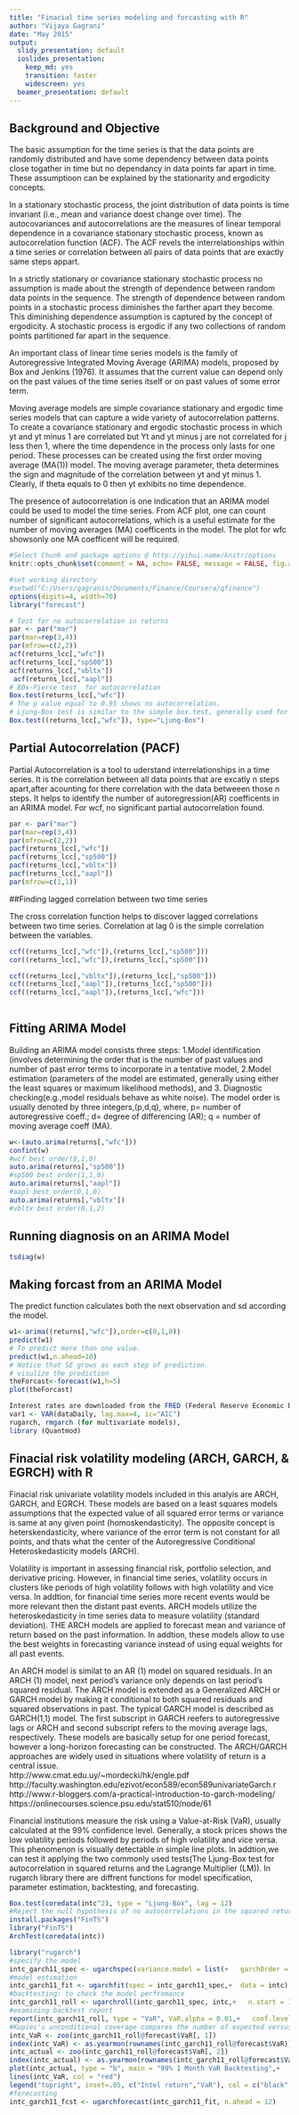 ```yaml
---
title: "Finacial time series modeling and forcasting with R"
author: "Vijaya Gagrani"
date: "May 2015"
output:
  slidy_presentation: default
  ioslides_presentation:
    keep_md: yes
    transition: faster
    widescreen: yes
  beamer_presentation: default
---
```


## Background and Objective

The basic assumption for the time series is that the data points are randomly distributed and have some dependency between data points close togather in time but no dependancy in data points far apart in time. These assumptioon can be explained by the stationarity and ergodicity concepts. 

In a stationary stochastic process, the joint distribution of data points is time invariant (i.e., mean and variance doest change over time). The autocovariances and autocorrelations are the measures of linear temporal dependence in a covariance stationary stochastic process, known as autocorrelation function (ACF). The ACF revels the interrelationships within a time series or correlation between all pairs of data points that are exactly same steps appart.

In a strictly stationary or covariance stationary stochastic process no assumption is made about the strength of dependence between random data points in the sequence. The strength of dependence between random points in a stochastic process diminishes the farther apart they become. This diminishing dependence assumption is captured by the concept of ergodicity. A stochastic process is ergodic if any two collections of random points partitioned far apart in the sequence.

An important class of linear time series models is the family of Autoregressive Integrated Moving Average (ARIMA) models, proposed by Box and Jenkins (1976). It assumes that the current value can depend only on the past values of the time series itself or on past values of some error term.

Moving average models are simple covariance stationary and ergodic time series models that can capture a wide variety of autocorrelation patterns. To create a covariance stationary and ergodic stochastic process in which yt and yt minus 1 are correlated but Yt and yt minus j are not correlated for j less then 1, where the time dependence in the process only lasts for one period. These processes can be created using the first order moving average (MA(1)) model. The moving average parameter, theta determines the sign and magnitude of the correlation between yt and yt minus 1. Clearly, if theta equals to 0 then yt exhibits no time dependence.

The presence of autocorrelation is one indication that an ARIMA model could be used to model the time series. From ACF plot, one can count number of significant autocorrelations, which is a useful estimate for the number of moving averages (MA) coefficents in the model. The plot for wfc showsonly one MA coefficent will be required.

```r
#Select Chunk and package options @ http://yihui.name/knitr/options
knitr::opts_chunk$set(comment = NA, echo= FALSE, message = FALSE, fig.align='center', warning = FALSE,cache=FALSE)

```
```r
#set working directory
#setwd("C:/Users/gagranis/Documents/Finance/Coursera/qfinance")
options(digits=4, width=70)
library("forecast")

```
```r
# Test for no autocorrelation in returns
par <- par("mar")
par(mar=rep(3,4))
par(mfrow=c(2,2))
acf(returns_lcc[,"wfc"])
acf(returns_lcc[,"sp500"])
acf(returns_lcc[,"vbltx"])
 acf(returns_lcc[,"aapl"])
# BOx-Pierce test  for autocorrelation
Box.test(returns_lcc[,"wfc"])
# The p value equal to 0.95 shows no autocorrelation.
# Ljung-Box test is similar to the simple box.test, generally used for smaller samples.
Box.test((returns_lcc[,"wfc"]), type="Ljung-Box")

```

## Partial Autocorrelation (PACF)

Partial Autocorrelation is a tool to uderstand interrelationships in a time series. It is the correlation between all data points that are excatly n steps apart,after acounting for there correlation with the data betweeen those n steps. It helps to identify the number of autoregression(AR) coefficents in an ARIMA model. For wcf, no significant partial autocorrelation found.

```r

par <- par("mar")
par(mar=rep(3,4))
par(mfrow=c(2,2))
pacf(returns_lcc[,"wfc"])
pacf(returns_lcc[,"sp500"])
pacf(returns_lcc[,"vbltx"])
pacf(returns_lcc[,"aapl"])
par(mfrow=c(1,1))

```

##Finding lagged correlation between two time series

The cross correlation function helps to discover lagged correlations between two time series. Correlation at lag 0 is the simple correlation between the variables.

```r

ccf((returns_lcc[,"wfc"]),(returns_lcc[,"sp500"]))
cor((returns_lcc[,"wfc"]),(returns_lcc[,"sp500"]))

ccf((returns_lcc[,"vbltx"]),(returns_lcc[,"sp500"]))
ccf((returns_lcc[,"aapl"]),(returns_lcc[,"sp500"]))
ccf((returns_lcc[,"aapl"]),(returns_lcc[,"wfc"]))
 
```
## Fitting ARIMA Model

Building an ARIMA model consists three steps: 1.Model identification (involves determining the order that is the number of past values and number of past error terms to incorporate in a tentative model, 2.Model estimation (parameters of the model are estimated, generally using either the least squares or maximum likelihood methods), and 3. Diagnostic checking(e.g.,model residuals behave as white noise). The model order is usually denoted by three integers,(p,d,q), where, p= number of autoregressive coeff.; d= degree of differencing (AR); q = number of moving average coeff (MA).

```r
w<-(auto.arima(returns[,"wfc"]))
confint(w)
#wcf best order(0,1,0)
auto.arima(returns[,"sp500"])
#sp500 best order(1,1,0)
auto.arima(returns[,"aapl"])
#aapl best order(0,1,0)
auto.arima(returns[,"vbltx"])
#vbltx best order(0,1,2)
```
## Running diagnosis on an ARIMA Model
```r
tsdiag(w)
```
## Making forcast from an ARIMA Model
The predict function calculates both the next observation and sd according the model.

```r
w1<-arima((returns[,"wfc"]),order=c(0,1,0))
predict(w1)
# To predict more than one value.
predict(w1,n.ahead=10)
# Notice that SE grows as each step of prediction.
# visulize the prediction
theForcast<-forecast(w1,h=5)
plot(theForcast)

```
```r
Interest rates are downloaded from the FRED (Federal Reserve Economic Data) data source.
var1 <- VAR(dataDaily, lag.max=4, ic="AIC")
rugarch, rmgarch (for multivariate models), 
library (Quantmod)

```
## Finacial risk volatility modeling (ARCH, GARCH, & EGRCH) with R

Finacial risk univariate volatility models included in this analyis are ARCH, GARCH, and EGRCH. These models are based on a least squares models assumptions that the expected value of all squared error terms or variance is same at any given point (homoskendasticity). The opposite concept is heterskendasticity, where variance of the error term is not constant for all points, and thats what the center of the Autoregressive Conditional Heteroskedasticity models (ARCH).

Volatility is important in assessing financial risk, portfolio selection, and derivative pricing. However, in financial time series, volatility occurs in clusters like periods of high volatility follows with high volatility and vice versa.  In addtion, for financial time series more recent events would be more relevant then the distant past events.  ARCH models utilize the heteroskedasticity in time series data to measure volatility (standard deviation). THE ARCH models are applied to forecast mean and variance of return based on the past information. In addtion, these models allow to use the best weights in forecasting variance instead of using equal weights for all past events.

An ARCH model is similat to an AR (1) model on squared residuals. In an ARCH (1) model, next period’s variance only depends on last period’s squared residual. The ARCH model is extended as a Generalized ARCH or GARCH model by making it conditional to both squared residuals and squared observations in past. The typical GARCH model is described as GARCH(1,1) model. The first subscript in GARCH reefers to autoregressive lags or ARCH and second subscript refers to the moving average lags, respectively. These models are basically setup for one period forecast, however a long-horizon forecasting can be constructed. The ARCH/GARCH approaches are widely used in situations where volatility of return is a central issue.  
http://www.cmat.edu.uy/~mordecki/hk/engle.pdf
http://faculty.washington.edu/ezivot/econ589/econ589univariateGarch.r
http://www.r-bloggers.com/a-practical-introduction-to-garch-modeling/
https://onlinecourses.science.psu.edu/stat510/node/61


Financial institutions measure the risk using a Value-at-Risk (VaR), usually calculated at the 99% confidence level. Generally, a stock prices shows the low volatility periods followed by periods of high volatility and vice versa. This phenomenon is visually detectable in simple line plots. In addtion,we can test it applying the two commonly used tests(The Ljung-Box test for autocorrelation in squared returns and the Lagrange Multiplier (LM)). In rugarch library there are diffrent functions for model specification, parameter estimation, backtesting, and forecasting. 
```r
Box.test(coredata(intc^2), type = "Ljung-Box", lag = 12)
#Reject the null hypothesis of no autocorrelations in the squared returns at the 1% significance level
install.packages("FinTS")
library("FinTS")
ArchTest(coredata(intc))

library("rugarch")
#specify the model
intc_garch11_spec <- ugarchspec(variance.model = list(+   garchOrder = c(1, 1)),+  mean.model = list(armaOrder = c(0, 0)))
#model estimation
intc_garch11_fit <- ugarchfit(spec = intc_garch11_spec,+  data = intc)
#backtesting: to check the model perfromance 
intc_garch11_roll <- ugarchroll(intc_garch11_spec, intc,+   n.start = 120, refit.every = 1, refit.window = "moving",+   solver = "hybrid", calculate.VaR = TRUE, VaR.alpha = 0.01,+   keep.coef = TRUE)
#examining backtest report
report(intc_garch11_roll, type = "VaR", VaR.alpha = 0.01,+   conf.level = 0.99)
#Kupiec's unconditional coverage compares the number of expected versus actual exceedances given the tail probability of VaR, while the Christoffersen test is a joint test of the unconditional coverage and the independence of the exceedances. In our case, despite the actual five exceedances versus an expectation of three, we can't reject the null hypothesis that the exceedances are correct and independent.
intc_VaR <- zoo(intc_garch11_roll@forecast$VaR[, 1])
index(intc_VaR) <- as.yearmon(rownames(intc_garch11_roll@forecast$VaR))
intc_actual <- zoo(intc_garch11_roll@forecast$VaR[, 2])
index(intc_actual) <- as.yearmon(rownames(intc_garch11_roll@forecast$VaR))
plot(intc_actual, type = "b", main = "99% 1 Month VaR Backtesting",+   xlab = "Date", ylab = "Return/VaR in percent")
lines(intc_VaR, col = "red")
legend("topright", inset=.05, c("Intel return","VaR"), col = c("black","red"), lty = c(1,1))
#forecasting
intc_garch11_fcst <- ugarchforecast(intc_garch11_fit, n.ahead = 12)


```


